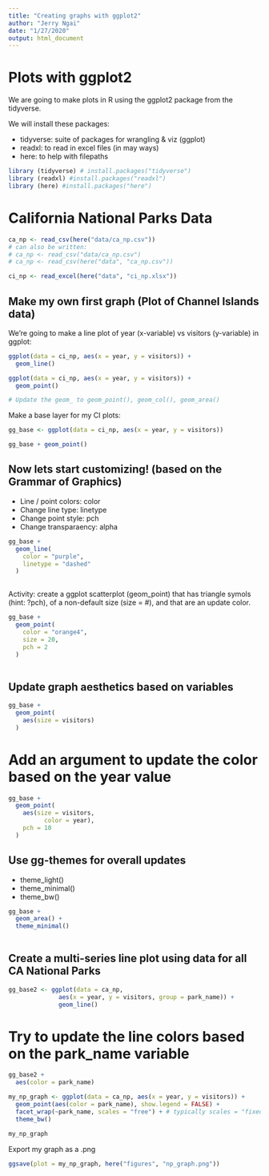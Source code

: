 ```yaml
---
title: "Creating graphs with ggplot2"
author: "Jerry Ngai"
date: "1/27/2020"
output: html_document
---
```


# Plots with ggplot2

We are going to make plots in R using the ggplot2 package from the tidyverse.

We will install these packages:

- tidyverse: suite of packages for wrangling & viz (ggplot)
- readxl: to read in excel files (in may ways)
- here: to help with filepaths

```r
library (tidyverse) # install.packages("tidyverse")
library (readxl) #install.packages("readxl")
library (here) #install.packages("here")

```

# California National Parks Data

```r

ca_np <- read_csv(here("data/ca_np.csv"))
# can also be written:
# ca_np <- read_csv("data/ca_np.csv")
# ca_np <- read_csv(here("data", "ca_np.csv"))

ci_np <- read_excel(here("data", "ci_np.xlsx"))

```

## Make my own first graph (Plot of Channel Islands data)

We're going to make a line plot of year (x-variable) vs visitors (y-variable) in ggplot:

```r

ggplot(data = ci_np, aes(x = year, y = visitors)) + 
  geom_line()

ggplot(data = ci_np, aes(x = year, y = visitors)) + 
  geom_point()

# Update the geom_ to geom_point(), geom_col(), geom_area()

```

Make a base layer for my CI plots:

```r

gg_base <- ggplot(data = ci_np, aes(x = year, y = visitors))

gg_base + geom_point()

```

## Now lets start customizing!  (based on the Grammar of Graphics)

- Line / point colors: color
- Change line type: linetype
- Change point style: pch
- Change transparaency: alpha

```r

gg_base + 
  geom_line(
    color = "purple",
    linetype = "dashed"
  )
  
```

Activity: create a ggplot scatterplot (geom_point) that has triangle symols (hint: ?pch), of a non-default size (size = #), and that are an update color.


```r

gg_base + 
  geom_point(
    color = "orange4",
    size = 20,
    pch = 2
  )
  
```

## Update graph aesthetics based on variables

```r

gg_base + 
  geom_point(
    aes(size = visitors)
  )

```

# Add an argument to update the color based on the year value

```r

gg_base + 
  geom_point(
    aes(size = visitors, 
          color = year),
    pch = 10
  )

```

## Use gg-themes for overall updates

- theme_light()
- theme_minimal()
- theme_bw()

```r

gg_base + 
  geom_area() +
  theme_minimal()
  
```

## Create a multi-series line plot using data for all CA National Parks

```r

gg_base2 <- ggplot(data = ca_np, 
              aes(x = year, y = visitors, group = park_name)) +
              geom_line()


```
# Try to update the line colors based on the park_name variable
```r
gg_base2 +
  aes(color = park_name)
```

```r
my_np_graph <- ggplot(data = ca_np, aes(x = year, y = visitors)) +
  geom_point(aes(color = park_name), show.legend = FALSE) + 
  facet_wrap(~park_name, scales = "free") + # typically scales = "fixed" as default
  theme_bw()

my_np_graph

```

Export my graph as a .png
```r
ggsave(plot = my_np_graph, here("figures", "np_graph.png"))
```

